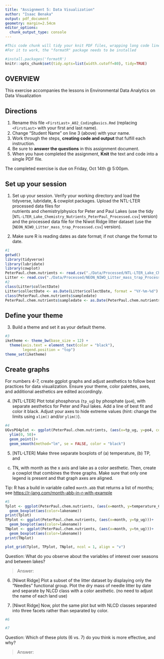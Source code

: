 ```yaml
---
title: "Assignment 5: Data Visualization"
author: "Isaac Benaka"
output: pdf_document
geometry: margin=2.54cm
editor_options: 
  chunk_output_type: console
---
```


```r
#This code chunk will tidy your knit PDF files, wrapping long code lines
#For it to work, the "formatR" package needs to be installed

#install.packages('formatR')
knitr::opts_chunk$set(tidy.opts=list(width.cutoff=80), tidy=TRUE)
```

## OVERVIEW

This exercise accompanies the lessons in Environmental Data Analytics on Data Visualization 

## Directions
1. Rename this file `<FirstLast>_A02_CodingBasics.Rmd` (replacing `<FirstLast>` with your first and last name).
2. Change "Student Name" on line 3 (above) with your name.
3. Work through the steps, **creating code and output** that fulfill each instruction.
4. Be sure to **answer the questions** in this assignment document.
5. When you have completed the assignment, **Knit** the text and code into a single PDF file.

The completed exercise is due on Friday, Oct 14th @ 5:00pm.



## Set up your session 
1. Set up your session. Verify your working directory and load the tidyverse, 
lubridate, & cowplot packages. Upload the NTL-LTER processed data files for  
nutrients and chemistry/physics for Peter and Paul Lakes (use the tidy 
[`NTL-LTER_Lake_Chemistry_Nutrients_PeterPaul_Processed.csv`] version) and 
the processed data file for the Niwot Ridge litter dataset (use the
[`NEON_NIWO_Litter_mass_trap_Processed.csv`] version). 

2. Make sure R is reading dates as date format; if not change the format to date.

```r
#1 
getwd()
library(tidyverse)
library(lubridate)
library(cowplot)
PeterPaul.chem.nutrients <- read.csv("./Data/Processed/NTL-LTER_Lake_Chemistry_Nutrients_PeterPaul_Processed.csv",stringsAsFactors = T)
Litter <- read.csv("./Data/Processed/NEON_NIWO_Litter_mass_trap_Processed.csv")
#2 
class(Litter$collectDate)
Litter$collectDate <- as.Date(Litter$collectDate, format = "%Y-%m-%d")
class(PeterPaul.chem.nutrients$sampledate)
PeterPaul.chem.nutrients$sampledate <- as.Date(PeterPaul.chem.nutrients$sampledate, format = "%Y-%m-%d")
```
## Define your theme
3. Build a theme and set it as your default theme.

```r
#3
iketheme <- theme_bw(base_size = 12) +
  theme(axis.text = element_text(color = "black"), 
        legend.position = "top")
theme_set(iketheme)
```

## Create graphs
For numbers 4-7, create ggplot graphs and adjust aesthetics to follow best 
practices for data visualization. Ensure your theme, color palettes, axes, 
and additional aesthetics are edited accordingly.

4. [NTL-LTER] Plot total phosphorus (`tp_ug`) by phosphate (`po4`), with 
separate aesthetics for Peter and Paul lakes. Add a line of best fit and 
color it black. Adjust your axes to hide extreme values (hint: change the 
limits using `xlim()` and/or `ylim()`).

```r
#4
UGvsPO4plot <- ggplot(PeterPaul.chem.nutrients, (aes(x=tp_ug, y=po4, color=lakename))) +
  ylim(0, 50)+
  geom_point()+
  geom_smooth(method="lm", se = FALSE, color = "black")
```


5. [NTL-LTER] Make three separate boxplots of (a) temperature, (b) TP, and 
(c) TN, with month as the x axis and lake as a color aesthetic. Then, create 
a cowplot that combines the three graphs. Make sure that only one legend is 
present and that graph axes are aligned. 

Tip: R has a build in variable called `month.abb` that returns a list of months;
see <https://r-lang.com/month-abb-in-r-with-example>

```r
#5
Tplot <- ggplot(PeterPaul.chem.nutrients, (aes(x=month, y=temperature_C)))+
  geom_boxplot(aes(color=lakename))
print(Tplot)
TPplot <- ggplot(PeterPaul.chem.nutrients, (aes(x=month, y=tp_ug)))+
  geom_boxplot(aes(color=lakename))
TNplot <- ggplot(PeterPaul.chem.nutrients, (aes(x=month, y=tn_ug)))+
  geom_boxplot(aes(color=lakename))
print(TNplot)

plot_grid(Tplot, TPplot, TNplot, ncol = 1, align = "v")

```

Question: What do you observe about the variables of interest over seasons 
and between lakes? 

> Answer: 

6. [Niwot Ridge] Plot a subset of the litter dataset by displaying only the 
"Needles" functional group. Plot the dry mass of needle litter by date and 
separate by NLCD class with a color aesthetic. (no need to adjust the name 
of each land use)

7. [Niwot Ridge] Now, plot the same plot but with NLCD classes separated into 
three facets rather than separated by color. 

```r
#6

#7


```
Question: Which of these plots (6 vs. 7) do you think is more effective, and why? 

> Answer: